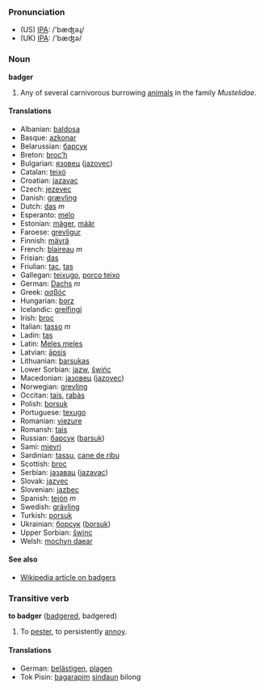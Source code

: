 === Pronunciation ===
*(US) [[w:IPA|IPA]]: /'bæʤəɻ/
*(UK) [[w:IPA|IPA]]: /'bæʤə/

=== Noun ===

'''badger'''

# Any of several carnivorous burrowing [[animal]]s in the family ''Mustelidae''.

==== Translations ====

*Albanian: [[baldosa]]
*Basque: [[azkonar]]
*Belarussian: [[барсук]]
*Breton: [[broc’h]]
*Bulgarian: [[язовец]] ([[jazovec]])
*Catalan: [[teixó]]
*Croatian: [[jazavac]]
*Czech: [[jezevec]]
*Danish: [[grævling]]
*Dutch: [[das]] ''m''
*Esperanto: [[melo]]
*Estonian: [[mäger]], [[määr]]
*Faroese: [[grevligur]]
*Finnish: [[mäyrä]]
*French: [[blaireau]] ''m''
*Frisian: [[das]]
*Friulian: [[tac]], [[tas]]
*Gallegan: [[teixugo]], [[porco teixo]]
*German: [[Dachs]] ''m''
*Greek: [[ασβός]] '' ''
*Hungarian: [[borz]]
*Icelandic: [[greifingi]]
*Irish: [[broc]]
*Italian: [[tasso]] ''m''
*Ladin: [[tas]]
*Latin: [[Meles meles]] '' ''
*Latvian: [[āpsis]]
*Lithuanian: [[barsukas]]
*Lower Sorbian: [[jazw]], [[šwińc]]
*Macedonian: [[jазовец]] ([[jazovec]])
*Norwegian: [[grevling]]
*Occitan: [[tais]], [[rabàs]]
*Polish: [[borsuk]] '' ''
*Portuguese: [[texugo]]
*Romanian: [[viezure]]
*Romansh: [[tais]]
*Russian: [[барсук]] ([[barsuk]]) '' ''
*Sami: [[mievri]]
*Sardinian: [[tassu]], [[cane de ribu]]
*Scottish: [[broc]]
*Serbian: [[jазавац]] ([[jazavac]])
*Slovak: [[jazvec]]
*Slovenian: [[jazbec]]
*Spanish: [[tejón]] ''m''
*Swedish: [[grävling]]
*Turkish: [[porsuk]]
*Ukrainian: [[борсук]] ([[borsuk]])
*Upper Sorbian: [[šwinc]]
*Welsh: [[mochyn daear]]

====See also====
*[[w:Badger (animal)|Wikipedia article on badgers]]

===Transitive verb===
'''to badger''' ([[badgered]], badgered)
# To [[pester]], to persistently [[annoy]].

====Translations====
*German: [[belästigen]], [[plagen]]
*Tok Pisin: [[bagarapim]] [[sindaun]] bilong